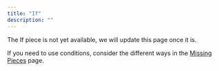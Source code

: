 ```yaml
---
title: "If"
description: ""
---
```


The If piece is not yet available, we will update this page once it is.

If you need to use conditions, consider the different ways in the [Missing Pieces](../missing-pieces) page.